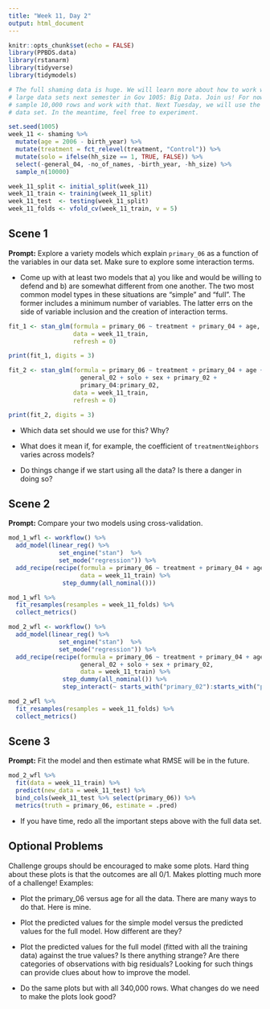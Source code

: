 ```yaml
---
title: "Week 11, Day 2"
output: html_document
---
```


```r
knitr::opts_chunk$set(echo = FALSE)
library(PPBDS.data)
library(rstanarm)
library(tidyverse)
library(tidymodels)

# The full shaming data is huge. We will learn more about how to work with such
# large data sets next semester in Gov 1005: Big Data. Join us! For now, let's
# sample 10,000 rows and work with that. Next Tuesday, we will use the full
# data set. In the meantime, feel free to experiment.

set.seed(1005)
week_11 <- shaming %>% 
  mutate(age = 2006 - birth_year) %>% 
  mutate(treatment = fct_relevel(treatment, "Control")) %>% 
  mutate(solo = ifelse(hh_size == 1, TRUE, FALSE)) %>% 
  select(-general_04, -no_of_names, -birth_year, -hh_size) %>% 
  sample_n(10000)

week_11_split <- initial_split(week_11)
week_11_train <- training(week_11_split)
week_11_test  <- testing(week_11_split)
week_11_folds <- vfold_cv(week_11_train, v = 5)
```


## Scene 1

**Prompt:** Explore a variety models which explain `primary_06` as a function of the variables in our data set. Make sure to explore some interaction terms. 

* Come up with at least two models that a) you like and would be willing to defend and b) are somewhat different from one another. The two most common model types in these situations are "simple" and "full". The former includes a minimum number of variables. The latter errs on the side of variable inclusion and the creation of interaction terms.

```r
fit_1 <- stan_glm(formula = primary_06 ~ treatment + primary_04 + age,
                  data = week_11_train,
                  refresh = 0)
```

```r
print(fit_1, digits = 3)
```
```r
fit_2 <- stan_glm(formula = primary_06 ~ treatment + primary_04 + age + 
                    general_02 + solo + sex + primary_02 + 
                    primary_04:primary_02,
                  data = week_11_train,
                  refresh = 0)
```

```r
print(fit_2, digits = 3)
```

* Which data set should we use for this? Why?

* What does it mean if, for example, the coefficient of `treatmentNeighbors` varies across models?

* Do things change if we start using all the data? Is there a danger in doing so?


## Scene 2

**Prompt:** Compare your two models using cross-validation.

```r
mod_1_wfl <- workflow() %>%
  add_model(linear_reg() %>%
              set_engine("stan")  %>%
              set_mode("regression")) %>%
  add_recipe(recipe(formula = primary_06 ~ treatment + primary_04 + age,
                    data = week_11_train) %>%
               step_dummy(all_nominal()))
```

```r
mod_1_wfl %>%
  fit_resamples(resamples = week_11_folds) %>%
  collect_metrics()
```

```r
mod_2_wfl <- workflow() %>%
  add_model(linear_reg() %>%
              set_engine("stan")  %>%
              set_mode("regression")) %>%
  add_recipe(recipe(formula = primary_06 ~ treatment + primary_04 + age + 
                    general_02 + solo + sex + primary_02,
                    data = week_11_train) %>%
               step_dummy(all_nominal()) %>%
               step_interact(~ starts_with("primary_02"):starts_with("primary_04")))
```

```r
mod_2_wfl %>%
  fit_resamples(resamples = week_11_folds) %>%
  collect_metrics()
```





## Scene 3

**Prompt:** Fit the model and then estimate what RMSE will be in the future.

```r
mod_2_wfl %>%
  fit(data = week_11_train) %>% 
  predict(new_data = week_11_test) %>% 
  bind_cols(week_11_test %>% select(primary_06)) %>% 
  metrics(truth = primary_06, estimate = .pred)
```


* If you have time, redo all the important steps above with the full data set.



## Optional Problems

Challenge groups should be encouraged to make some plots. Hard thing about these plots is that the outcomes are all 0/1. Makes plotting much more of a challenge! Examples:

* Plot the primary_06 versus age for all the data. There are many ways to do that. Here is mine.

* Plot the predicted values for the simple model versus the predicted values for the full model. How different are they?

* Plot the predicted values for the full model (fitted with all the training data) against the true values? Is there anything strange? Are there categories of observations with big residuals? Looking for such things can provide clues about how to improve the model.

* Do the same plots but with all 340,000 rows. What changes do we need to make the plots look good?




